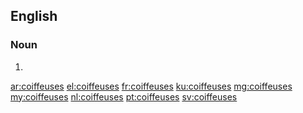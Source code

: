 ==English==

===Noun===
{{head|en}}

# {{plural of|coiffeuse}}

[[ar:coiffeuses]]
[[el:coiffeuses]]
[[fr:coiffeuses]]
[[ku:coiffeuses]]
[[mg:coiffeuses]]
[[my:coiffeuses]]
[[nl:coiffeuses]]
[[pt:coiffeuses]]
[[sv:coiffeuses]]